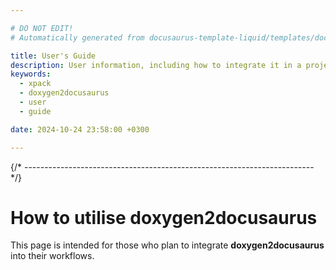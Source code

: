 ```yaml
---

# DO NOT EDIT!
# Automatically generated from docusaurus-template-liquid/templates/docusaurus.

title: User's Guide
description: User information, including how to integrate it in a project, how to instantiate objects, how to call various functions.
keywords:
  - xpack
  - doxygen2docusaurus
  - user
  - guide

date: 2024-10-24 23:58:00 +0300

---
```



{/* ------------------------------------------------------------------------ */}

# How to utilise doxygen2docusaurus

This page is intended for those who plan to integrate
**doxygen2docusaurus** into their workflows.

<Content />
